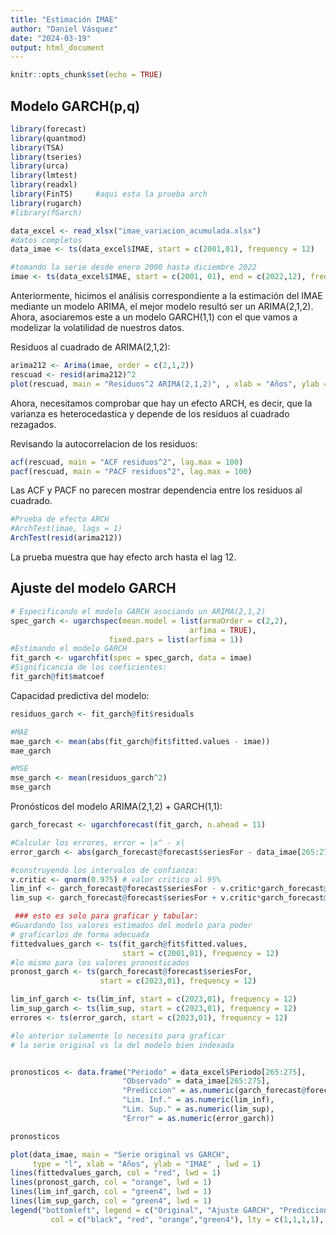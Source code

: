 ```yaml
---
title: "Estimación IMAE"
author: "Daniel Vásquez"
date: "2024-03-19"
output: html_document
---
```


```r
knitr::opts_chunk$set(echo = TRUE)
```

## Modelo GARCH(p,q)
```r
library(forecast)
library(quantmod)
library(TSA)
library(tseries)  
library(urca)
library(lmtest)
library(readxl)
library(FinTS)     #aqui esta la prueba arch
library(rugarch)
#library(fGarch)

data_excel <- read_xlsx("imae_variacion_acumulada.xlsx")
#datos completos
data_imae <- ts(data_excel$IMAE, start = c(2001,01), frequency = 12)

#tomando la serie desde enero 2000 hasta diciembre 2022
imae <- ts(data_excel$IMAE, start = c(2001, 01), end = c(2022,12), frequency = 12)

```

Anteriormente, hicimos el análisis correspondiente a la estimación del IMAE mediante un modelo ARIMA, el mejor modelo resultó ser un ARIMA(2,1,2). Ahora, asociaremos este a un modelo GARCH(1,1) con el que vamos a modelizar la volatilidad de nuestros datos.

Residuos al cuadrado de ARIMA(2,1,2):

```r
arima212 <- Arima(imae, order = c(2,1,2))
rescuad <- resid(arima212)^2
plot(rescuad, main = "Residuos^2 ARIMA(2,1,2)", , xlab = "Años", ylab = "Residuos", col = "blue4")
```

Ahora, necesitamos comprobar que hay un efecto ARCH, es decir, que la varianza es heterocedastica y depende de los residuos al cuadrado rezagados.

Revisando la autocorrelacion de los residuos:
```r
acf(rescuad, main = "ACF residuos^2", lag.max = 100)
pacf(rescuad, main = "PACF residuos^2", lag.max = 100)
```

Las ACF y PACF no parecen mostrar dependencia entre los residuos al cuadrado.
```r
#Prueba de efecto ARCH
#ArchTest(imae, lags = 1)
ArchTest(resid(arima212))
```

La prueba muestra que hay efecto arch hasta el lag 12.

## Ajuste del modelo GARCH

```r
# Especificando el modelo GARCH asociando un ARIMA(2,1,2)
spec_garch <- ugarchspec(mean.model = list(armaOrder = c(2,2), 
                                        arfima = TRUE), 
                      fixed.pars = list(arfima = 1))
#Estimando el modelo GARCH
fit_garch <- ugarchfit(spec = spec_garch, data = imae)
#Significancia de los coeficientes:
fit_garch@fit$matcoef
```

Capacidad predictiva del modelo:
```r

residuos_garch <- fit_garch@fit$residuals

#MAE
mae_garch <- mean(abs(fit_garch@fit$fitted.values - imae))
mae_garch

#MSE
mse_garch <- mean(residuos_garch^2)
mse_garch
```

Pronósticos del modelo ARIMA(2,1,2) + GARCH(1,1):
```r
garch_forecast <- ugarchforecast(fit_garch, n.ahead = 11)

#Calcular los errores, error = |x^ - x|
error_garch <- abs(garch_forecast@forecast$seriesFor - data_imae[265:275])

#construyendo los intervalos de confianza:
v.critic <- qnorm(0.975) # valor critico al 95%
lim_inf <- garch_forecast@forecast$seriesFor - v.critic*garch_forecast@forecast$sigmaFor
lim_sup <- garch_forecast@forecast$seriesFor + v.critic*garch_forecast@forecast$sigmaFor

 ### esto es solo para graficar y tabular:
#Guardando los valores estimados del modelo para poder
# graficarlos de forma adecuada
fittedvalues_garch <- ts(fit_garch@fit$fitted.values, 
                         start = c(2001,01), frequency = 12)
#lo mismo para los valores pronosticados
pronost_garch <- ts(garch_forecast@forecast$seriesFor, 
                    start = c(2023,01), frequency = 12)

lim_inf_garch <- ts(lim_inf, start = c(2023,01), frequency = 12)
lim_sup_garch <- ts(lim_sup, start = c(2023,01), frequency = 12)
errores <- ts(error_garch, start = c(2023,01), frequency = 12)

#lo anterior solamente lo necesito para graficar
# la serie original vs la del modelo bien indexada 


pronosticos <- data.frame("Periodo" = data_excel$Periodo[265:275],
                         "Observado" = data_imae[265:275], 
                         "Prediccion" = as.numeric(garch_forecast@forecast$seriesFor), 
                         "Lim. Inf." = as.numeric(lim_inf),
                         "Lim. Sup." = as.numeric(lim_sup),
                         "Error" = as.numeric(error_garch))
```

```r
pronosticos

plot(data_imae, main = "Serie original vs GARCH", 
     type = "l", xlab = "Años", ylab = "IMAE" , lwd = 1)
lines(fittedvalues_garch, col = "red", lwd = 1)
lines(pronost_garch, col = "orange", lwd = 1)
lines(lim_inf_garch, col = "green4", lwd = 1)
lines(lim_sup_garch, col = "green4", lwd = 1)
legend("bottomleft", legend = c("Original", "Ajuste GARCH", "Predicciones", "IC95%"),
         col = c("black", "red", "orange","green4"), lty = c(1,1,1,1), lwd = 2)

```




